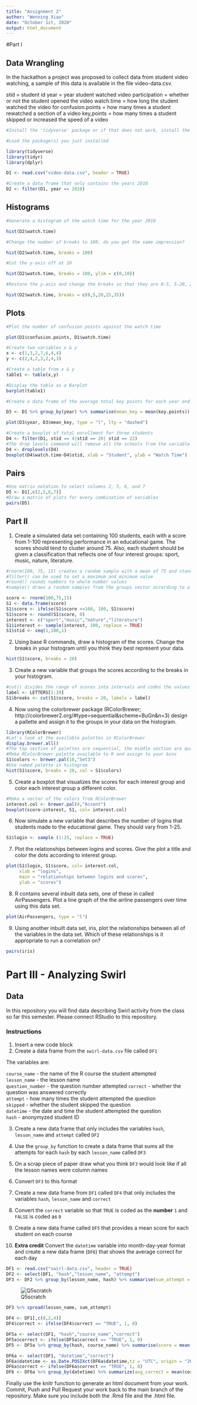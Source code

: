 ```yaml
---
title: "Assignment 2"
author: "Wenning Xiao"
date: "October 1st, 2020"
output: html_document
---
```

#Part I

## Data Wrangling
In the hackathon a project was proposed to collect data from student video watching, a sample of this data is available in the file video-data.csv.

stid = student id
year = year student watched video
participation = whether or not the student opened the video
watch.time = how long the student watched the video for
confusion.points = how many times a student rewatched a section of a video
key,points = how many times a student skipped or increased the speed of a video

```r
#Install the 'tidyverse' package or if that does not work, install the 'dplyr' and 'tidyr' packages.

#Load the package(s) you just installed

library(tidyverse)
library(tidyr)
library(dplyr)

D1 <- read.csv("video-data.csv", header = TRUE)

#Create a data frame that only contains the years 2018
D2 <- filter(D1, year == 2018)
```

## Histograms
```r
#Generate a histogram of the watch time for the year 2018

hist(D2$watch.time)

#Change the number of breaks to 100, do you get the same impression?

hist(D2$watch.time, breaks = 100)

#Cut the y-axis off at 10

hist(D2$watch.time, breaks = 100, ylim = c(0,10))

#Restore the y-axis and change the breaks so that they are 0-5, 5-20, 20-25, 25-35

hist(D2$watch.time, breaks = c(0,5,20,25,35))

```

## Plots
```r
#Plot the number of confusion points against the watch time

plot(D1$confusion.points, D1$watch.time)

#Create two variables x & y
x <- c(1,3,2,7,6,4,4)
y <- c(2,4,2,3,2,4,3)

#Create a table from x & y
table1 <- table(x,y)

#Display the table as a Barplot
barplot(table1)

#Create a data frame of the average total key points for each year and plot the two against each other as a lines

D3 <- D1 %>% group_by(year) %>% summarise(mean_key = mean(key.points))

plot(D3$year, D3$mean_key, type = "l", lty = "dashed")

#Create a boxplot of total enrollment for three students
D4 <- filter(D1, stid == 4|stid == 20| stid == 22)
#The drop levels command will remove all the schools from the variable with no data  
D4 <- droplevels(D4)
boxplot(D4$watch.time~D4$stid, xlab = "Student", ylab = "Watch Time")
```
## Pairs
```r
#Use matrix notation to select columns 2, 5, 6, and 7
D5 <- D1[,c(2,5,6,7)]
#Draw a matrix of plots for every combination of variables
pairs(D5)
```
## Part II

1. Create a simulated data set containing 100 students, each with a score from 1-100 representing performance in an educational game. The scores should tend to cluster around 75. Also, each student should be given a classification that reflects one of four interest groups: sport, music, nature, literature.

```r
#rnorm(100, 75, 15) creates a random sample with a mean of 75 and standard deviation of 15
#filter() can be used to set a maximum and minimum value
#round() rounds numbers to whole number values
#sample() draws a random samples from the groups vector according to a uniform distribution

score <- rnorm(100,75,15)
S1 <- data.frame(score)
S1$score <- ifelse(S1$score >=100, 100, S1$score)
S1$score <- round(S1$score, 0)
interest <- c("sport","music","nature","literature")
S1$interest <- sample(interest, 100, replace = TRUE)
S1$stid <- seq(1,100,1)
```

2. Using base R commands, draw a histogram of the scores. Change the breaks in your histogram until you think they best represent your data.

```r
hist(S1$score, breaks = 20)
```


3. Create a new variable that groups the scores according to the breaks in your histogram.

```r
#cut() divides the range of scores into intervals and codes the values in scores according to which interval they fall. We use a vector called `letters` as the labels, `letters` is a vector made up of the letters of the alphabet.
label <- LETTERS[1:20]
S1$breaks <- cut(S1$score, breaks = 20, labels = label)
```

4. Now using the colorbrewer package (RColorBrewer; http://colorbrewer2.org/#type=sequential&scheme=BuGn&n=3) design a pallette and assign it to the groups in your data on the histogram.

```r
library(RColorBrewer)
#Let's look at the available palettes in RColorBrewer
display.brewer.all()
#The top section of palettes are sequential, the middle section are qualitative, and the lower section are diverging.
#Make RColorBrewer palette available to R and assign to your bins
S1$colors <- brewer.pal(10,"Set3")
#Use named palette in histogram
hist(S1$score, breaks = 20, col = S1$colors)
```


5. Create a boxplot that visualizes the scores for each interest group and color each interest group a different color.

```r
#Make a vector of the colors from RColorBrewer
interest.col <- brewer.pal(4,"Accent")
boxplot(score~interest, S1, col= interest.col)
```


6. Now simulate a new variable that describes the number of logins that students made to the educational game. They should vary from 1-25.

```r
S1$login <- sample (1:25, replace = TRUE)
```

7. Plot the relationships between logins and scores. Give the plot a title and color the dots according to interest group.

```r
plot(S1$login, S1$score, col= interest.col,
     xlab = "logins",
     main = "relationships between logins and scores",
     ylab = "scores")
```


8. R contains several inbuilt data sets, one of these in called AirPassengers. Plot a line graph of the the airline passengers over time using this data set.

```r
plot(AirPassengers, type = "l")
```


9. Using another inbuilt data set, iris, plot the relationships between all of the variables in the data set. Which of these relationships is it appropriate to run a correlation on? 

```r
pairs(iris)
```

# Part III - Analyzing Swirl

## Data 

In this repository you will find data describing Swirl activity from the class so far this semester. Please connect RStudio to this repository.

### Instructions
  
1. Insert a new code block
2. Create a data frame from the `swirl-data.csv` file called `DF1`

The variables are:

`course_name` - the name of the R course the student attempted  
`lesson_name` - the lesson name  
`question_number` - the question number attempted
`correct` - whether the question was answered correctly  
`attempt` - how many times the student attempted the question  
`skipped` - whether the student skipped the question  
`datetime` - the date and time the student attempted the question  
`hash` - anonymyzed student ID  

3. Create a new data frame that only includes the variables `hash`, `lesson_name` and `attempt` called `DF2`

4. Use the `group_by` function to create a data frame that sums all the attempts for each `hash` by each `lesson_name` called `DF3`

5. On a scrap piece of paper draw what you think `DF3` would look like if all the lesson names were column names

6. Convert `DF3` to this format  

7. Create a new data frame from `DF1` called `DF4` that only includes the variables `hash`, `lesson_name` and `correct`

8. Convert the `correct` variable so that `TRUE` is coded as the **number** `1` and `FALSE` is coded as `0`  

9. Create a new data frame called `DF5` that provides a mean score for each student on each course

10. **Extra credit** Convert the `datetime` variable into month-day-year format and create a new data frame (`DF6`) that shows the average correct for each day

```r
DF1 <- read.csv("swirl-data.csv", header = TRUE)
DF2 <- select(DF1, "hash","lesson_name", "attempt")
DF3 <- DF2 %>% group_by(lesson_name, hash) %>% summarise(sum_attempt = sum(attempt))
```
![Q5scratch](4050part3Q5.jpg)

```r
DF3 %>% spread(lesson_name, sum_attempt)

DF4 <- DF1[,c(8,2,4)]
DF4$correct <- ifelse(DF4$correct == "TRUE", 1, 0)

DF5a <- select(DF1, "hash","course_name","correct")
DF5a$correct <- ifelse(DF5a$correct == "TRUE", 1, 0)
DF5 <- DF5a %>% group_by(hash, course_name) %>% summarise(score = mean(correct))

DF6a <- select(DF1, "datetime","correct")
DF6a$datetime <- as.Date.POSIXct(DF6a$datetime,tz = "UTC", origin = "2000-01-01")
DF6a$correct <- ifelse(DF6a$correct == "TRUE", 1, 0)
DF6 <- DF6a %>% group_by(datetime) %>% summarize(avg_correct = mean(correct))
```

Finally use the knitr function to generate an html document from your work. Commit, Push and Pull Request your work back to the main branch of the repository. Make sure you include both the .Rmd file and the .html file. 

